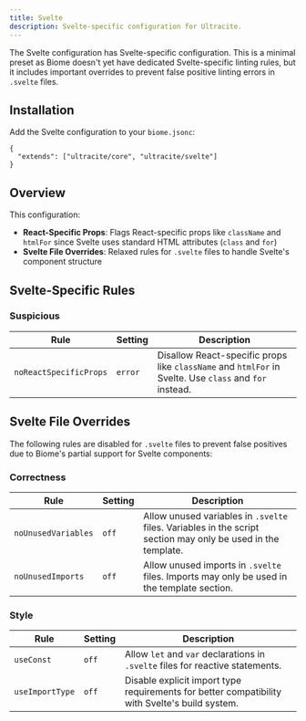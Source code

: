 ```yaml
---
title: Svelte
description: Svelte-specific configuration for Ultracite.
---
```


The Svelte configuration has Svelte-specific configuration. This is a minimal preset as Biome doesn't yet have dedicated Svelte-specific linting rules, but it includes important overrides to prevent false positive linting errors in `.svelte` files.

## Installation

Add the Svelte configuration to your `biome.jsonc`:

```jsonc title="biome.jsonc"
{
  "extends": ["ultracite/core", "ultracite/svelte"]
}
```

## Overview

This configuration:

- **React-Specific Props**: Flags React-specific props like `className` and `htmlFor` since Svelte uses standard HTML attributes (`class` and `for`)
- **Svelte File Overrides**: Relaxed rules for `.svelte` files to handle Svelte's component structure

## Svelte-Specific Rules

### Suspicious

| Rule | Setting | Description |
|------|---------|-------------|
| `noReactSpecificProps` | `error` | Disallow React-specific props like `className` and `htmlFor` in Svelte. Use `class` and `for` instead. |

## Svelte File Overrides

The following rules are disabled for `.svelte` files to prevent false positives due to Biome's partial support for Svelte components:

### Correctness

| Rule | Setting | Description |
|------|---------|-------------|
| `noUnusedVariables` | `off` | Allow unused variables in `.svelte` files. Variables in the script section may only be used in the template. |
| `noUnusedImports` | `off` | Allow unused imports in `.svelte` files. Imports may only be used in the template section. |

### Style

| Rule | Setting | Description |
|------|---------|-------------|
| `useConst` | `off` | Allow `let` and `var` declarations in `.svelte` files for reactive statements. |
| `useImportType` | `off` | Disable explicit import type requirements for better compatibility with Svelte's build system. |
